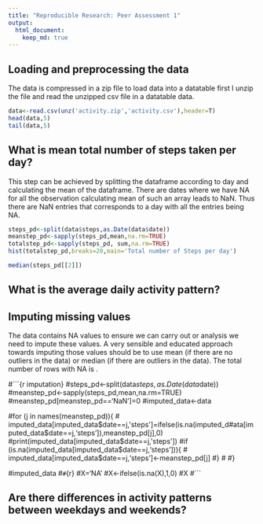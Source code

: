 ```yaml
---
title: "Reproducible Research: Peer Assessment 1"
output: 
  html_document:
    keep_md: true
---
```



## Loading and preprocessing the data
The data is compressed in a zip file to load data into a datatable first I unzip the file and read the unzipped csv file in a datatable data. 

```r
data<-read.csv(unz('activity.zip','activity.csv'),header=T)
head(data,5)
tail(data,5)
```


## What is mean total number of steps taken per day?
This step can be achieved by splitting the dataframe according to day and calculating the mean of the dataframe.
There are dates where we have NA for all the observation calculating mean of such an array leads to NaN. Thus there are NaN entries that corresponds to a day with all the entries being NA.
```r
steps_pd<-split(data$steps,as.Date(data$date))
meanstep_pd<-sapply(steps_pd,mean,na.rm=TRUE)
totalstep_pd<-sapply(steps_pd, sum,na.rm=TRUE)
hist(totalstep_pd,breaks=20,main='Total number of Steps per day')

median(steps_pd[[2]])
```



## What is the average daily activity pattern?




## Imputing missing values


The data contains NA values to ensure we can carry out or analysis we need to impute these values. A very sensible and educated approach towards imputing those values should be to use mean (if there are no outliers in the data) or median (if there are outliers in the data).
The total number of rows with NA is .


#```{r imputation}
#steps_pd<-split(data$steps,as.Date(data$date))
#meanstep_pd<-sapply(steps_pd,mean,na.rm=TRUE)
#meanstep_pd[meanstep_pd=='NaN']=0
#imputed_data<-data

#for (j in names(meanstep_pd)){
#    imputed_data[imputed_data$date==j,'steps']=ifelse(is.na(imputed_d#ata[imputed_data$date==j,'steps']),meanstep_pd[j],0)
    #print(imputed_data[imputed_data$date==j,'steps'])
    #if (is.na(imputed_data[imputed_data$date==j,'steps'])){
    #    imputed_data[imputed_data$date==j,'steps']<-meanstep_pd[j]
    #}
    #
#}

#imputed_data
#```
#```{r}
#X='NA'
#X<-ifelse(is.na(X),1,0)
#X
#```



## Are there differences in activity patterns between weekdays and weekends?
